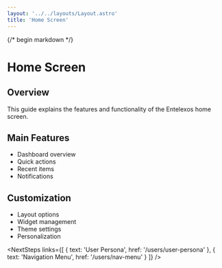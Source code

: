 ```yaml
---
layout: '../../layouts/Layout.astro'
title: 'Home Screen'
---
```



{/* begin markdown */}

# Home Screen

## Overview
This guide explains the features and functionality of the Entelexos home screen.

## Main Features
- Dashboard overview
- Quick actions
- Recent items
- Notifications

## Customization
- Layout options
- Widget management
- Theme settings
- Personalization

<NextSteps links={[
  { text: 'User Persona', href: '/users/user-persona' },
  { text: 'Navigation Menu', href: '/users/nav-menu' }
]} />
